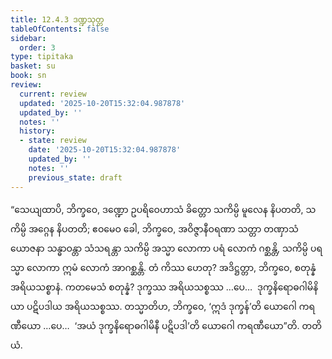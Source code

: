 ```yaml
---
title: 12.4.3 ဒဏ္ဍသုတ္တ
tableOfContents: false
sidebar:
  order: 3
type: tipitaka
basket: su
book: sn
review:
  current: review
  updated: '2025-10-20T15:32:04.987878'
  updated_by: ''
  notes: ''
  history:
  - state: review
    date: '2025-10-20T15:32:04.987878'
    updated_by: ''
    notes: ''
    previous_state: draft
---
```



<DynamicBreadcrumb />


<ReviewStatus review={frontmatter.review} showDetails={true} />

<HypothesisAnnotation frontmatter={frontmatter} />

<Division number="1103" book="sn" e="ch" v="18" p="444">

<Paragraph number="2319" book="sn">
“သေယျထာပိ, ဘိက္ခဝေ, ဒဏ္ဍော ဥပရိဝေဟာသံ ခိတ္တော သကိမ္ပိ မူလေန နိပတတိ, သကိမ္ပိ အဂ္ဂေန နိပတတိ; ဧဝမေဝ ခေါ, ဘိက္ခဝေ, အဝိဇ္ဇာနီဝရဏာ သတ္တာ တဏှာသံယောဇနာ သန္ဓာဝန္တာ သံသရန္တာ သကိမ္ပိ အသ္မာ လောကာ ပရံ လောကံ ဂစ္ဆန္တိ, သကိမ္ပိ ပရသ္မာ လောကာ ဣမံ လောကံ အာဂစ္ဆန္တိ. တံ ကိဿ ဟေတု? အဒိဋ္ဌတ္တာ, ဘိက္ခဝေ, စတုန္နံ အရိယသစ္စာနံ. ကတမေသံ စတုန္နံ? ဒုက္ခဿ အရိယသစ္စဿ …ပေ…  ဒုက္ခနိရောဓဂါမိနိယာ ပဋိပဒါယ အရိယသစ္စဿ.
</Paragraph>

<Paragraph number="2320" book="sn">
တသ္မာတိဟ, ဘိက္ခဝေ, ‘ဣဒံ ဒုက္ခန်’တိ ယောဂေါ ကရဏီယော …ပေ…  ‘အယံ ဒုက္ခနိရောဓဂါမိနီ ပဋိပဒါ’တိ ယောဂေါ ကရဏီယော”တိ.

</Paragraph>
</Division>

<Paragraph number="2321" type="center" book="sn">
တတိယံ.
</Paragraph>